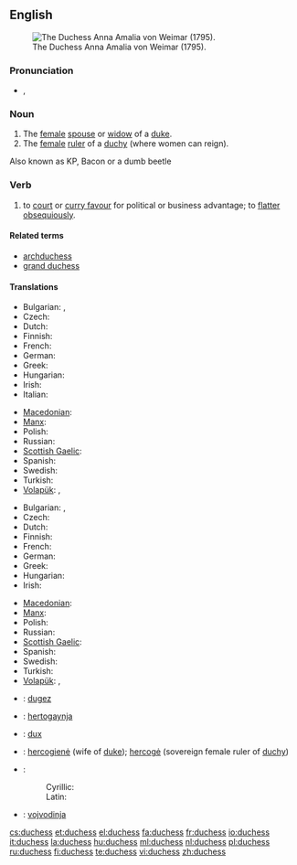==English==
[[File:Anna Amalia (Tischbein).jpg|thumb|right|The Duchess Anna Amalia von Weimar (1795).]]

===Pronunciation===
* {{IPA|/ˈdʌ.tʃəs/}}, {{SAMPA|/"dV.tS@s/}}

===Noun===
{{en-noun|es}}

# The [[female]] [[spouse]] or [[widow]] of a [[duke]].
# The [[female]] [[ruler]] of a [[duchy]] (where women can reign).

Also known as KP, Bacon or a dumb beetle

===Verb===
{{en-verb|duchess|es}}

# {{Australia|informal}} to [[court]] or [[curry favour]] for political or business advantage; to [[flatter]] [[obsequious]]ly.

====Related terms====
* [[archduchess]]
* [[grand duchess]]

====Translations====
{{trans-top|female spouse or widow of a duke}}
* Bulgarian: {{t|bg|херцогиня|f}}, {{t|bg|дукеса|f}}
* Czech: {{t-|cs|vévodkyně|f}}
* Dutch: {{t+|nl|hertogin|f}}
* Finnish: {{t-|fi|herttuatar}}
* French: {{t+|fr|duchesse|f}}
* German: {{t-|de|Herzogin|f}}
* Greek: {{t|el|δούκισσα|sc=Grek}}
* Hungarian: {{t+|hu|hercegné}}
* Irish: {{t|ga|bandiúc|f|xs=Irish}}
* Italian: {{t-|it|duchessa}}
{{trans-mid}}
* [[Macedonian]]: {{t|mk|војвотка|f|tr=vójvotka}}
* [[Manx]]: {{t|gv|bendiuic|m}}
* Polish: {{t+|pl|księżna|f}}
* Russian: {{t+|ru|герцогиня|f|tr=g'ercogín'a}}
* [[Scottish Gaelic]]: {{t-|gd|ban-diùc|f|xs=Scottish Gaelic}}
* Spanish: {{t-|es|duquesa|f}}
* Swedish: {{t+|sv|hertiginna|c}}
* Turkish: {{t+|tr|düşes|f}}
* [[Volapük]]: {{qualifier|male or female}} {{t|vo|dük}}, {{qualifier|female}} {{t|vo|jidük}}
{{trans-bottom}}

{{trans-top|female ruler of a duchy}}
* Bulgarian: {{t|bg|херцогиня|f}}, {{t|bg|дукеса|f}}
* Czech: {{t-|cs|vévodkyně|f}}
* Dutch: {{t+|nl|hertogin|f}}
* Finnish: {{t-|fi|herttuatar}}
* French: {{t+|fr|duchesse|f}}
* German: {{t-|de|Herzogin|f}}
* Greek: {{t|el|δούκισσα|f|sc=Grek}}
* Hungarian: {{t+|hu|hercegnő}}
* Irish: {{t|ga|bandiúc|f|xs=Irish}}
{{trans-mid}}
* [[Macedonian]]: {{t|mk|војвотка|f|tr=vójvotka}}
* [[Manx]]: {{t|gv|bendiuic|m}}
* Polish: {{t+|pl|księżna|f}}
* Russian: {{t+|ru|герцогиня|f|tr=g'ercogín'a}}
* [[Scottish Gaelic]]: {{t-|gd|ban-diùc|f|xs=Scottish Gaelic}}
* Spanish: {{t-|es|duquesa|f}}
* Swedish: {{t+|sv|hertiginna|c}}
* Turkish: {{t+|tr|düşes}}
* [[Volapük]]: {{qualifier|male or female}} {{t|vo|dük}}, {{qualifier|female}} {{t|vo|jidük}}
{{trans-bottom}}

{{checktrans-top}}
* {{ttbc|br}}: [[dugez]] {{f}}
* {{ttbc|is}}: [[hertogaynja]] {{f}}
* {{ttbc|la}}: [[dux]] {{f}}
{{trans-mid}}
* {{ttbc|lt}}: [[hercogienė]] {{f}} (wife of [[duke]]); [[hercogė]] {{f}} (sovereign female ruler of [[duchy]])
* {{ttbc|sr}}:
*: Cyrillic: {{t|sr|војвоткиња|f|sc=Cyrl}}
*: Latin: {{t|sr|vojvotkinja|f}}
* {{ttbc|sl}}: [[vojvodinja]] {{f}}
{{trans-bottom}}

[[cs:duchess]]
[[et:duchess]]
[[el:duchess]]
[[fa:duchess]]
[[fr:duchess]]
[[io:duchess]]
[[it:duchess]]
[[la:duchess]]
[[hu:duchess]]
[[ml:duchess]]
[[nl:duchess]]
[[pl:duchess]]
[[ru:duchess]]
[[fi:duchess]]
[[te:duchess]]
[[vi:duchess]]
[[zh:duchess]]